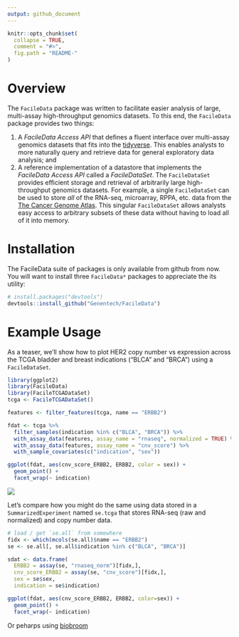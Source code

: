 ```yaml
---
output: github_document
---
```


<!-- README.md is generated from README.Rmd. Please edit that file -->

```r
knitr::opts_chunk$set(
  collapse = TRUE,
  comment = "#>",
  fig.path = "README-"
)
```

# Overview

The `FacileData` package was written to facilitate easier analysis of large,
multi-assay high-throughput genomics datasets. To this end, the `FacileData`
package provides two things:

1. A *FacileData Access API* that defines a fluent interface over multi-assay
   genomics datasets that fits into the [tidyverse][tidyverse]. This enables
   analysts to more naturally query and retrieve data for general exploratory
   data analysis; and
2. A reference implementation of a datastore that implements the
   *FacileData Access API* called a *FacileDataSet*. The `FacileDataSet`
   provides efficient storage and retrieval of arbitrarily large high-throughput
   genomics datasets. For example, a single `FacileDataSet` can be used to store
   *all* of the RNA-seq, microarray, RPPA, etc. data from the
   [The Cancer Genome Atlas][tcga]. This singular `FacileDataSet` allows
   analysts easy access to arbitrary subsets of these data without having to
   load all of it into memory.

[tcga]: https://cancergenome.nih.gov/
[tidyverse]: https://www.tidyverse.org/

# Installation

The FacileData suite of packages is only available from github from now. You
will want to install three `FacileData*` packages to appreciate the its utility:

```r
# install.packages("devtools")
devtools::install_github("Genentech/FacileData")
```

# Example Usage

As a teaser, we'll show how to plot HER2 copy number vs expression across the
TCGA bladder and breast indications ("BLCA" and "BRCA") using a `FacileDataSet`.

```r
library(ggplot2)
library(FacileData)
library(FacileTCGADataSet)
tcga <- FacileTCGADataSet()

features <- filter_features(tcga, name == "ERBB2")

fdat <- tcga %>%
  filter_samples(indication %in% c("BLCA", "BRCA")) %>%
  with_assay_data(features, assay_name = "rnaseq", normalized = TRUE) %>%
  with_assay_data(features, assay_name = "cnv_score") %>%
  with_sample_covariates(c("indication", "sex"))

ggplot(fdat, aes(cnv_score_ERBB2, ERBB2, color = sex)) +
  geom_point() +
  facet_wrap(~ indication)
```

<img src="vignettes/images/her2_cnv_vs_expression.png" />

Let's compare how you might do the same using data stored in a
`SummarizedExperiment` named `se.tcga` that stores RNA-seq (raw and normalized)
and copy number data.

```r
# load / get `se.all` from somewhere
fidx <- which(mcols(se.all)$name == "ERBB2")
se <- se.all[, se.all$indication %in% c("BLCA", "BRCA")]

sdat <- data.frame(
  ERBB2 = assay(se, "rnaseq_norm")[fidx,],
  cnv_score_ERBB2 = assay(se, "cnv_score")[fidx,],
  sex = se$sex,
  indication = se$indication)

ggplot(fdat, aes(cnv_score_ERBB2, ERBB2, color=sex)) +
  geom_point() +
  facet_wrap(~ indication)
```

Or peharps using [biobroom](http://bioconductor.org/packages/biobroom)

```r

```
